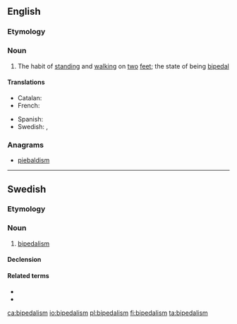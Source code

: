 ==English==

===Etymology===
{{suffix|en|bipedal|ism}}

===Noun===
{{wikipedia}}
{{en-noun|-}}

# The habit of [[standing]] and [[walking]] on [[two]] [[feet]]; the state of being [[bipedal]]

====Translations====
{{trans-top|habit of standing and walking on two feet}}
* Catalan: {{t|ca|bipedisme|m}}
* French: {{t+|fr|bipédie|f}}
{{trans-mid}}
* Spanish: {{t|es|bipedismo|m}}
* Swedish: {{t|sv|tvåfoting|c}}, {{t|sv|bipedalism|c}}
{{trans-bottom}}

===Anagrams===
* [[piebaldism#English|piebaldism]]

----

==Swedish==

===Etymology===
{{suffix|bipedal|ism|lang=sv}}

===Noun===
{{sv-noun|c}}

# [[#English|bipedalism]]

====Declension====
{{sv-noun-unc-irreg-c|2=bipedalismen}}

====Related terms====
* {{l|sv|tvåbent}}
* {{l|sv|tvåfoting}}

[[ca:bipedalism]]
[[io:bipedalism]]
[[pl:bipedalism]]
[[fi:bipedalism]]
[[ta:bipedalism]]